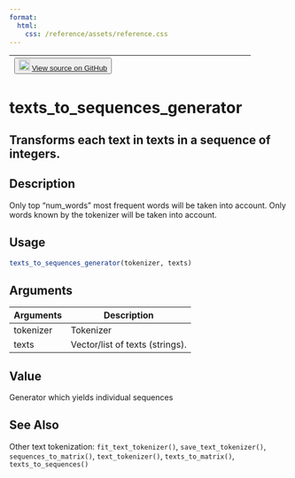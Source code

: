 ```yaml
---
format:
  html:
    css: /reference/assets/reference.css
---
```


| <button class="button"> ![](/reference/assets/GitHub-Mark-32px.png){width="20"} [View source on GitHub](https://github.com/rstudio/keras//blob/main/R/preprocessing.R#L415) </button> |
|:------------------------------:|:--------------------------------------:|

# texts_to_sequences_generator

## Transforms each text in texts in a sequence of integers.

## Description
Only top "num_words" most frequent words will be taken into account. Only words known by the tokenizer will be taken into account. 


## Usage
```r
texts_to_sequences_generator(tokenizer, texts) 
```

## Arguments
|Arguments|Description|
|---|---|
| tokenizer | Tokenizer |
| texts | Vector/list of texts (strings). |



## Value
Generator which yields individual sequences 



## See Also
Other text tokenization:  `fit_text_tokenizer()`, `save_text_tokenizer()`, `sequences_to_matrix()`, `text_tokenizer()`, `texts_to_matrix()`, `texts_to_sequences()`

